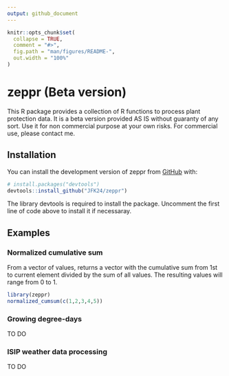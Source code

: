 ```yaml
---
output: github_document
---
```


<!-- README.md is generated from README.Rmd. Please edit that file -->

```r
knitr::opts_chunk$set(
  collapse = TRUE,
  comment = "#>",
  fig.path = "man/figures/README-",
  out.width = "100%"
)
```

# zeppr (Beta version)

<!-- badges: start -->
<!-- badges: end -->

This R package provides a collection of R functions to process plant 
protection data. It is a beta version provided AS IS without guaranty of any 
sort. Use it for non commercial purpose at your own risks. For commercial use, 
please contact me. 

## Installation

You can install the development version of zeppr from [GitHub](https://github.com/) with:

``` r
# install.packages("devtools")
devtools::install_github("JFK24/zeppr")
```

The library devtools is required to install the package. Uncomment the first 
line of code above to install it if necessaray. 

## Examples

### Normalized cumulative sum

From a vector of values, returns a vector with the cumulative sum from 1st to 
current element divided by the sum of all values. The resulting values will 
range from 0 to 1. 

```r
library(zeppr)
normalized_cumsum(c(1,2,3,4,5))
```

### Growing degree-days

TO DO

### ISIP weather data processing

TO DO
